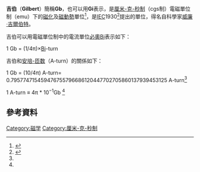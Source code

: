 '''吉伯'''（'''Gilbert'''）簡稱'''Gb'''，也可以用'''Gi'''表示，是[[厘米-克-秒制|厘米-克-秒制]]（cgs制）電磁單位制（emu）下的[[磁化|磁化]]及[[磁動勢|磁動勢]]單位<ref name=":0">{{Cite book|title = Encyclopaedia of Scientific Units, Weights and Measures. Their SI Equivalences and Origins.|last = Cardarelli|first = F.|publisher = Springer|year = 2003|isbn = 978-1-4471-1122-1|location = London|pages = 24}}</ref>，是[[IEC|IEC]]1930<ref>{{Cite web |url=http://www.iec.ch/about/history/ |title=iec history |accessdate=2015-09-07 |archive-date=2019-05-21 |archive-url=https://web.archive.org/web/20190521213548/https://www.iec.ch/about/history/ |dead-url=no }}</ref>提出的單位，得名自科學家[[威廉·吉爾伯特|威廉·吉爾伯特]]。

吉伯可以用電磁單位制中的電流單位[[絕對安培|必奧]]Bi表示如下：

1 Gb = (1/4π)×[[絕對安培|Bi]]-turn

吉伯和[[安培-匝数|安培-匝数]]（A-turn）的關係如下：

1 Gb = (10/4π) A-turn= 0.795774715459476755796686120447702705860137939453125 A-turn<ref name=":0"/>

1 A-turn ≡ 4π * 10<sup>−1 </sup>Gb <ref name=":0"/>

==參考資料==
{{Reflist}}

{{度量衡小作品}}

[[Category:磁学|Category:磁学]]
[[Category:厘米-克-秒制|Category:厘米-克-秒制]]